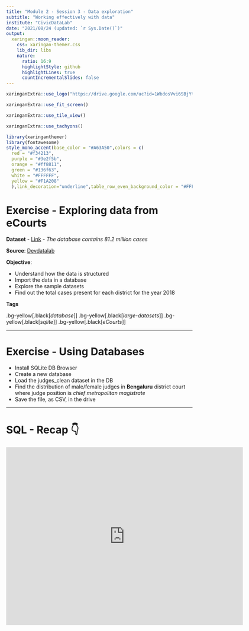 ```yaml
---
title: "Module 2 - Session 3 - Data exploration"
subtitle: "Working effectively with data"
institute: "CivicDataLab"
date: "2021/08/24 (updated: `r Sys.Date()`)"
output:
  xaringan::moon_reader:
    css: xaringan-themer.css
    lib_dir: libs
    nature:
      ratio: 16:9
      highlightStyle: github
      highlightLines: true
      countIncrementalSlides: false
---
```


```r
xaringanExtra::use_logo("https://drive.google.com/uc?id=1WbdosVvi6SBjYtEF6kHj-f0wotdHMRgw",link_url = "https://civicdatalab.in",exclude_class = NULL)
```

```r
xaringanExtra::use_fit_screen()
```

```r
xaringanExtra::use_tile_view()
```

```r
xaringanExtra::use_tachyons()
```

```r
library(xaringanthemer)
library(fontawesome)
style_mono_accent(base_color = "#A63A50",colors = c(
  red = "#f34213",
  purple = "#3e2f5b",
  orange = "#ff8811",
  green = "#136f63",
  white = "#FFFFFF",
  yellow = "#F1A208"
  ),link_decoration="underline",table_row_even_background_color = "#FFFFFF")

```


# Exercise - Exploring data from eCourts

**Dataset** - [Link](https://www.dropbox.com/sh/hkcde3z2l1h9mq1/AADRe-BuBQ92ozAJiG7YERdCa?dl=0) - _The database contains 81.2 million cases_

**Source**: [Devdatalab](http://www.devdatalab.org/judicial-data)

**Objective**:

- Understand how the data is structured
- Import the data in a database
- Explore the sample datasets
- Find out the total cases present for each district for the year 2018

**Tags**

.bg-yellow[.black[_database_]]  .bg-yellow[.black[_large-datasets_]]  .bg-yellow[.black[_sqlite_]]  .bg-yellow[.black[_eCourts_]]  

---

# Exercise - Using Databases

- Install SQLite DB Browser
- Create a new database
- Load the judges_clean dataset in the DB
- Find the distribution of male/female judges in **Bengaluru** district court where judge position is _chief metropolitan magistrate_
- Save the file, as CSV, in the drive

---

# SQL - Recap 👇

<iframe src="https://https://civicdatalab.in/Working-with-Data-Workshops/modules/module_2_data_exploration/session-2.html" frameborder="0" height="480" width="640">
</iframe>



